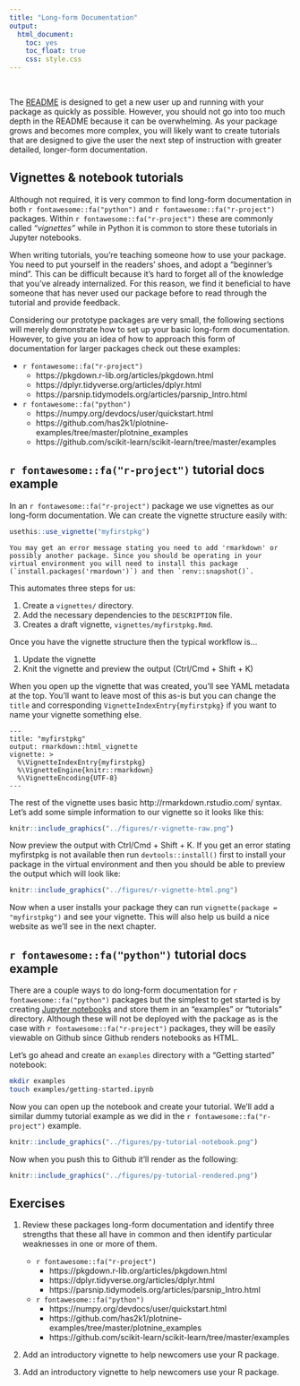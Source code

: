 ```yaml
---
title: "Long-form Documentation"
output:
  html_document:
    toc: yes
    toc_float: true
    css: style.css
---
```


<br>

The [README](#readme) is designed to get a new user up and running with your package as quickly as possible. However, you should not go into too much depth in the README because it can be overwhelming. As your package grows and becomes more complex, you will likely want to create tutorials that are designed to give the user the next step of instruction with greater detailed, longer-form documentation.

## Vignettes & notebook tutorials

Although not required, it is very common to find long-form documentation in both `r fontawesome::fa("python")` and `r fontawesome::fa("r-project")` packages. Within `r fontawesome::fa("r-project")` these are commonly called _"vignettes"_ while in Python it is common to store these tutorials in Jupyter notebooks.

When writing tutorials, you’re teaching someone how to use your package. You need to put yourself in the readers’ shoes, and adopt a "beginner’s mind". This can be difficult because it’s hard to forget all of the knowledge that you’ve already internalized. For this reason, we find it beneficial to have someone that has never used our package before to read through the tutorial and provide feedback. 

Considering our prototype packages are very small, the following sections will merely demonstrate how to set up your basic long-form documentation. However, to give you an idea of how to approach this form of documentation for larger packages check out these examples:

* `r fontawesome::fa("r-project")`
   - https://pkgdown.r-lib.org/articles/pkgdown.html
   - https://dplyr.tidyverse.org/articles/dplyr.html
   - https://parsnip.tidymodels.org/articles/parsnip_Intro.html
* `r fontawesome::fa("python")`
   - https://numpy.org/devdocs/user/quickstart.html
   - https://github.com/has2k1/plotnine-examples/tree/master/plotnine_examples
   - https://github.com/scikit-learn/scikit-learn/tree/master/examples
   
## `r fontawesome::fa("r-project")` tutorial docs example

In an `r fontawesome::fa("r-project")` package we use vignettes as our long-form documentation. We can create the vignette structure easily with:

```r
usethis::use_vignette("myfirstpkg")
```

```block
You may get an error message stating you need to add 'rmarkdown' or possibly another package. Since you should be operating in your virtual environment you will need to install this package (`install.packages('rmardown')`) and then `renv::snapshot()`.
```

This automates three steps for us:

1. Create a `vignettes/` directory.
2. Add the necessary dependencies to the `DESCRIPTION` file.
3. Creates a draft vignette, `vignettes/myfirstpkg.Rmd`.

Once you have the vignette structure then the typical workflow is...

1. Update the vignette
2. Knit the vignette and preview the output (Ctrl/Cmd + Shift + K)

When you open up the vignette that was created, you'll see YAML metadata at the top. You'll want to leave most of this as-is but you can change the `title` and corresponding `VignetteIndexEntry{myfirstpkg}` if you want to name your vignette something else.

```
---
title: "myfirstpkg"
output: rmarkdown::html_vignette
vignette: >
  %\VignetteIndexEntry{myfirstpkg}
  %\VignetteEngine{knitr::rmarkdown}
  %\VignetteEncoding{UTF-8}
---
```

The rest of the vignette uses basic http://rmarkdown.rstudio.com/ syntax. Let's add some simple information to our vignette so it looks like this:


```r
knitr::include_graphics("../figures/r-vignette-raw.png")
```

Now preview the output with Ctrl/Cmd + Shift + K. If you get an error stating myfirstpkg is not available then run `devtools::install()` first to install your package in the virtual environment and then you should be able to preview the output which will look like:

```r
knitr::include_graphics("../figures/r-vignette-html.png")
```

Now when a user installs your package they can run `vignette(package = "myfirstpkg")` and see your vignette. This will also help us build a nice website as we'll see in the next chapter. 

## `r fontawesome::fa("python")` tutorial docs example

There are a couple ways to do long-form documentation for `r fontawesome::fa("python")` packages but the simplest to get started is by creating [Jupyter notebooks](https://jupyter.org/) and store them in an "examples" or "tutorials" directory. Although these will not be deployed with the package as is the case with `r fontawesome::fa("r-project")` packages, they will be easily viewable on Github since Github renders notebooks as HTML.

Let's go ahead and create an `examples` directory with a "Getting started" notebook:

```bash
mkdir examples
touch examples/getting-started.ipynb
```

Now you can open up the notebook and create your tutorial. We'll add a similar dummy tutorial example as we did in the `r fontawesome::fa("r-project")` example.

```r
knitr::include_graphics("../figures/py-tutorial-notebook.png")
```

Now when you push this to Github it'll render as the following:

```r
knitr::include_graphics("../figures/py-tutorial-rendered.png")
```

## Exercises

1. Review these packages long-form documentation and identify three strengths that these all have in common and then identify particular weaknesses in one or more of them.
   * `r fontawesome::fa("r-project")`
      - https://pkgdown.r-lib.org/articles/pkgdown.html
      - https://dplyr.tidyverse.org/articles/dplyr.html
      - https://parsnip.tidymodels.org/articles/parsnip_Intro.html
   * `r fontawesome::fa("python")`
      - https://numpy.org/devdocs/user/quickstart.html
      - https://github.com/has2k1/plotnine-examples/tree/master/plotnine_examples
      - https://github.com/scikit-learn/scikit-learn/tree/master/examples

2. Add an introductory vignette to help newcomers use your R package.

3. Add an introductory vignette to help newcomers use your R package.
